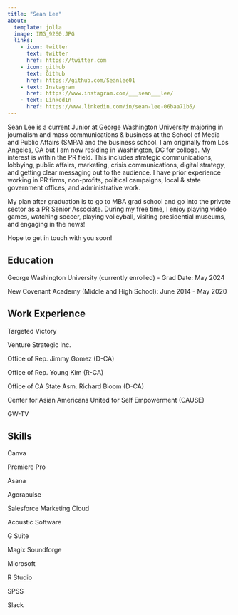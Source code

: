 ```yaml
---
title: "Sean Lee"
about:
  template: jolla
  image: IMG_9260.JPG
  links:
    - icon: twitter
      text: twitter
      href: https://twitter.com
    - icon: github
      text: Github
      href: https://github.com/Seanlee01
    - text: Instagram
      href: https://www.instagram.com/___sean___lee/
    - text: LinkedIn
      href: https://www.linkedin.com/in/sean-lee-06baa71b5/
---
```


Sean Lee is a current Junior at George Washington University majoring in journalism and mass communications & business at the School of Media and Public Affairs (SMPA) and the business school. I am originally from Los Angeles, CA but I am now residing in Washington, DC for college. My interest is within the PR field. This includes strategic communications, lobbying, public affairs, marketing, crisis communications, digital strategy, and getting clear messaging out to the audience. I have prior experience working in PR firms, non-profits, political campaigns, local & state government offices, and administrative work.

My plan after graduation is to go to MBA grad school and go into the private sector as a PR Senior Associate. During my free time, I enjoy playing video games, watching soccer, playing volleyball, visiting presidential museums, and engaging in the news!

Hope to get in touch with you soon!

## Education

George Washington University (currently enrolled) - Grad Date: May 2024

New Covenant Academy (Middle and High School): June 2014 - May 2020

## Work Experience

Targeted Victory

Venture Strategic Inc.

Office of Rep. Jimmy Gomez (D-CA)

Office of Rep. Young Kim (R-CA)

Office of CA State Asm. Richard Bloom (D-CA)

Center for Asian Americans United for Self Empowerment (CAUSE)

GW-TV

## Skills

Canva

Premiere Pro

Asana

Agorapulse

Salesforce Marketing Cloud

Acoustic Software

G Suite

Magix Soundforge

Microsoft

R Studio

SPSS

Slack

